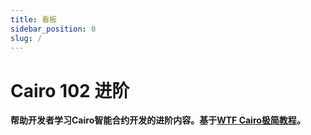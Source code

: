 ```yaml
---
title: 看板
sidebar_position: 0
slug: /
---
```


# Cairo 102 进阶

**帮助开发者学习Cairo智能合约开发的进阶内容。基于[WTF Cairo极简教程](https://github.com/WTFAcademy/WTF-Cairo)。**

